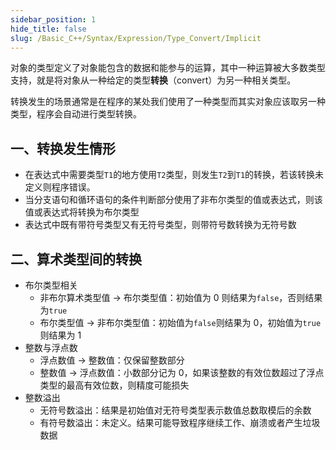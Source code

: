 ```yaml
---
sidebar_position: 1
hide_title: false
slug: /Basic_C++/Syntax/Expression/Type_Convert/Implicit
---
```


对象的类型定义了对象能包含的数据和能参与的运算，其中一种运算被大多数类型支持，就是将对象从一种给定的类型**转换**（convert）为另一种相关类型。

转换发生的场景通常是在程序的某处我们使用了一种类型而其实对象应该取另一种类型，程序会自动进行类型转换。

## 一、转换发生情形

- 在表达式中需要类型`T1`的地方使用`T2`类型，则发生`T2`到`T1`的转换，若该转换未定义则程序错误。
- 当分支语句和循环语句的条件判断部分使用了非布尔类型的值或表达式，则该值或表达式将转换为布尔类型
- 表达式中既有带符号类型又有无符号类型，则带符号数转换为无符号数



## 二、算术类型间的转换

- 布尔类型相关
  - 非布尔算术类型值 $\to$ 布尔类型值：初始值为 0 则结果为`false`，否则结果为`true`
  - 布尔类型值 $\to$ 非布尔类型值：初始值为`false`则结果为 0，初始值为`true`则结果为 1
- 整数与浮点数
  - 浮点数值 $\to$ 整数值：仅保留整数部分
  - 整数值 $\to$ 浮点数值：小数部分记为 0，如果该整数的有效位数超过了浮点类型的最高有效位数，则精度可能损失
- 整数溢出
  - 无符号数溢出：结果是初始值对无符号类型表示数值总数取模后的余数
  - 有符号数溢出：未定义。结果可能导致程序继续工作、崩溃或者产生垃圾数据